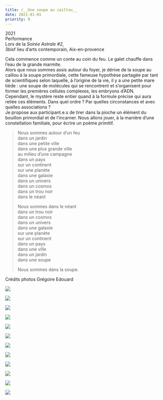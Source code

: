 ```yaml
---
title: /__Une soupe au caillou__
date: 2021-01-01
priority: 0
---
```

2021\
Performance\
Lors de la *Soirée Astrale #2,*\
3bisf lieu d’arts contemporain, Aix-en-provence

Cela commence comme un conte au coin du feu. Le galet chauffe dans l’eau de la grande marmite.\
Alors que nous sommes assis autour du foyer, je dérive de la soupe au caillou à la soupe primordiale, cette fameuse hypothèse partagée par tant de scientifiques selon laquelle, à l’origine de la vie, il y a une petite mare tiède : une soupe de molécules qui se rencontrent et s’organisent pour former les premières cellules complexes, les embryons d’ADN.\
Cependant, le mystère reste entier quand à la formule précise qui aura reliée ces éléments. Dans quel ordre ? Par quelles circonstances et avec quelles associations ?\
Je propose aux participant.e.s de tirer dans la pioche un élément du bouillon primordial et de l’incarner. Nous allons jouer, à la manière d’une constellation familiale, pour écrire un poème primitif.

> Nous sommes autour d’un feu\
> dans un jardin\
> dans une petite ville\
> dans une plus grande ville\
> au milieu d’une campagne\
> dans un pays\
> sur un continent\
> sur une planète\
> dans une galaxie\
> dans un univers\
> dans un cosmos\
> dans un trou noir\
> dans le néant
>
> Nous sommes dans le néant\
> dans un trou noir\
> dans un cosmos\
> dans un univers\
> dans une galaxie\
> sur une planète\
> sur un continent\
> dans un pays\
> dans une ville\
> dans un jardin\
> dans une soupe
>
> Nous sommes dans la soupe.

Crédits photos Grégoire Edouard

![](src/assets/images/projects/une-soupe-au-caillou/1-soupe-au-caillou.jpg)

![](src/assets/images/projects/une-soupe-au-caillou/2-soupe-au-caillou-gregoire-edouard.jpg)

![](src/assets/images/projects/une-soupe-au-caillou/3-soupe-au-caillou.jpg)

![](src/assets/images/projects/une-soupe-au-caillou/4-soupe-au-caillou.jpg)

![](src/assets/images/projects/une-soupe-au-caillou/5-soupe-au-caillou-gregoire-edouard.jpg)

![](src/assets/images/projects/une-soupe-au-caillou/6-soupe-au-caillou-gregoire-edouard.jpg)

![](src/assets/images/projects/une-soupe-au-caillou/7-soupe-au-caillou-gregoire-edouard.jpg)

![](src/assets/images/projects/une-soupe-au-caillou/8-soupe-au-caillou.jpg)

![](src/assets/images/projects/une-soupe-au-caillou/9-soupe-au-caillou.jpg)

![](src/assets/images/projects/une-soupe-au-caillou/10-soupe-au-caillou-gregoire-edouard.jpg)

![](src/assets/images/projects/une-soupe-au-caillou/11-soupe-au-caillou.jpg)

![](src/assets/images/projects/une-soupe-au-caillou/12-soupe-au-caillou.jpg)
